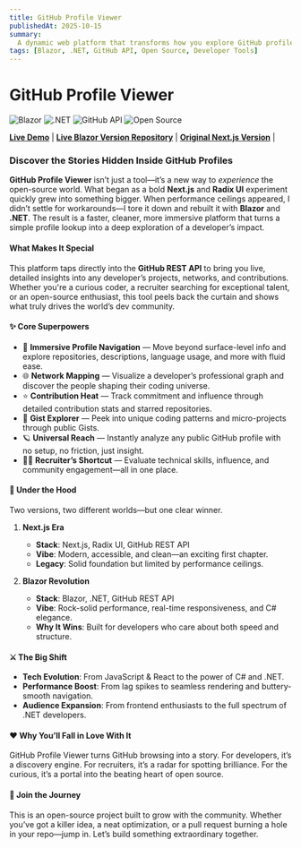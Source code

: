 ```yaml
---
title: GitHub Profile Viewer
publishedAt: 2025-10-15
summary:
  A dynamic web platform that transforms how you explore GitHub profiles, built with Blazor and .NET. Dive deep into developers' open-source contributions with a sleek interface and robust performance.
tags: [Blazor, .NET, GitHub API, Open Source, Developer Tools]
---
```


# GitHub Profile Viewer

![Blazor](https://img.shields.io/badge/Blazor-7.0.5-blue?logo=blazor)
![.NET](https://img.shields.io/badge/.NET-7.0-blue?logo=dotnet)
![GitHub API](https://img.shields.io/badge/GitHub%20API-v3-black?logo=github)
![Open Source](https://img.shields.io/badge/Open%20Source-Yes-green?logo=github)

**[Live Demo](https://gpv.sametcc.me)** | **[Live Blazor Version Repository](https://github.com/sametcn99/GPVBlazor)** | **[Original Next.js Version](https://github.com/sametcn99/github-profile-viewer)** |

### Discover the Stories Hidden Inside GitHub Profiles

**GitHub Profile Viewer** isn’t just a tool—it’s a new way to *experience* the open-source world.
What began as a bold **Next.js** and **Radix UI** experiment quickly grew into something bigger. When performance ceilings appeared, I didn’t settle for workarounds—I tore it down and rebuilt it with **Blazor** and **.NET**. The result is a faster, cleaner, more immersive platform that turns a simple profile lookup into a deep exploration of a developer’s impact.

#### What Makes It Special

This platform taps directly into the **GitHub REST API** to bring you live, detailed insights into any developer’s projects, networks, and contributions. Whether you're a curious coder, a recruiter searching for exceptional talent, or an open-source enthusiast, this tool peels back the curtain and shows what truly drives the world’s dev community.

#### ✨ Core Superpowers

* 🧭 **Immersive Profile Navigation** — Move beyond surface-level info and explore repositories, descriptions, language usage, and more with fluid ease.
* 🌐 **Network Mapping** — Visualize a developer’s professional graph and discover the people shaping their coding universe.
* ⭐ **Contribution Heat** — Track commitment and influence through detailed contribution stats and starred repositories.
* 📜 **Gist Explorer** — Peek into unique coding patterns and micro-projects through public Gists.
* 🪐 **Universal Reach** — Instantly analyze any public GitHub profile with no setup, no friction, just insight.
* 🧑‍💻 **Recruiter’s Shortcut** — Evaluate technical skills, influence, and community engagement—all in one place.

#### 🧱 Under the Hood

Two versions, two different worlds—but one clear winner.

1. **Next.js Era**

   * **Stack**: Next.js, Radix UI, GitHub REST API
   * **Vibe**: Modern, accessible, and clean—an exciting first chapter.
   * **Legacy**: Solid foundation but limited by performance ceilings.

2. **Blazor Revolution**

   * **Stack**: Blazor, .NET, GitHub REST API
   * **Vibe**: Rock-solid performance, real-time responsiveness, and C# elegance.
   * **Why It Wins**: Built for developers who care about both speed and structure.

#### ⚔️ The Big Shift

* **Tech Evolution**: From JavaScript & React to the power of C# and .NET.
* **Performance Boost**: From lag spikes to seamless rendering and buttery-smooth navigation.
* **Audience Expansion**: From frontend enthusiasts to the full spectrum of .NET developers.

#### ❤️ Why You’ll Fall in Love With It

GitHub Profile Viewer turns GitHub browsing into a story.
For developers, it’s a discovery engine.
For recruiters, it’s a radar for spotting brilliance.
For the curious, it’s a portal into the beating heart of open source.

#### 🤝 Join the Journey

This is an open-source project built to grow with the community. Whether you’ve got a killer idea, a neat optimization, or a pull request burning a hole in your repo—jump in. Let’s build something extraordinary together.

